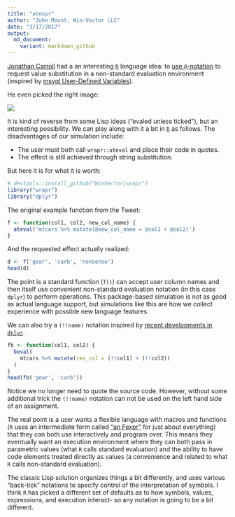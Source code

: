 ```yaml
---
title: "atexpr"
author: "John Mount, Win-Vector LLC"
date: "3/17/2017"
output:
  md_document:
    variant: markdown_github
---
```


[Jonathan Carroll](https://jcarroll.com.au) had a an interesting [`R`](https://cran.r-project.org) language idea:
to [use `@`-notation](https://twitter.com/carroll_jono/status/842142292253196290) to
request value substitution in a non-standard evaluation environment (inspired by [msyql User-Defined Variables](https://dev.mysql.com/doc/refman/5.7/en/user-variables.html)).

He even picked the right image:

![](PandorasBox.jpg)


It is kind of reverse from some Lisp ideas ("evaled unless ticked"), but an interesting possibility.  We can play along with it a bit in [`R`](https://cran.r-project.org) as follows.  The disadvantages of our simulation include:

  *  The user must both call `wrapr::ateval` and place their code in quotes.
  *  The effect is still achieved through string substitution.
  
But here it is for what it is worth:

```r
# devtools::install_github("WinVector/wrapr")
library("wrapr")
library("dplyr")
```

The original example function from the Tweet:

```r
f <- function(col1, col2, new_col_name) {
  ateval('mtcars %>% mutate(@new_col_name = @col1 + @col2)')
}
```

And the requested effect actually realized:

```r
d <- f('gear', 'carb', 'nonsense')
head(d)
```

The point is a standard function (`f()`) can accept user column names and then itself use convenient non-standard evaluation notation (in this case `dplyr`) to perform operations.  This package-based simulation is not as good as actual language support, but simulations like this are how we collect experience with possible new language features.

We can also try a `(!!name)` notation inspired by [recent developments in `dplyr`](https://github.com/hadley/dplyr/commit/8f03f835185370626a566e95d268623b20189e07).

```r
fb <- function(col1, col2) {
  beval(
    mtcars %>% mutate(res_col = (!!col1) + (!!col2))
  )
}
head(fb('gear', 'carb'))
```

Notice we no longer need to quote the source code.  However, without some additional trick the `(!!name)` notation can not be used on the left hand side of an assignment.

The real point is a user wants a flexible language with macros and functions (`R` uses an intermediate form called ["an Fexpr"](https://en.wikipedia.org/wiki/Fexpr) for just about everything) that they can both use interactively and program over.  This means they eventually want an execution environment where they can both pass in parametric values (what `R` calls standard evaluation) and the ability to have code elements treated directly as values (a convenience and related to what `R` calls non-standard evaluation).

The classic Lisp solution organizes things a bit differently, and uses various "back-tick" notations to specify control of the interpretation of symbols.  I think `R` has picked a different set of defaults as to how symbols, values, expressions, and execution interact- so any notation is going to be a bit different.

